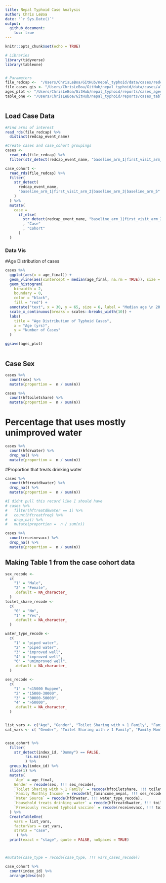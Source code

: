 ```yaml
---
title: Nepal Typhoid Case Analysis 
author: Chris LeBoa
date: "`r Sys.Date()`"
output: 
  github_document:
    toc: true
---
```


```r
knitr::opts_chunk$set(echo = TRUE)
```

```r
# Libraries
library(tidyverse)
library(tableone)


# Parameters
file_redcap <-  "/Users/ChrisLeBoa/GitHub/nepal_typhoid/data/cases/redcap/redcap_data_nepal.rds"
file_cases_gis <- "/Users/ChrisLeBoa/GitHub/nepal_typhoid/data/cases/all_cases.shp"
ages_plot <- "/Users/ChrisLeBoa/GitHub/nepal_typhoid/reports/cases_ages.png"
table_one <- "/Users/ChrisLeBoa/GitHub/nepal_typhoid/reports/cases_table_1.csv"



```

## Load Case Data 

```r

#Find arms of interest
read_rds(file_redcap) %>% 
  distinct(redcap_event_name)

#Create cases and case_cohort groupings 
cases <- 
  read_rds(file_redcap) %>% 
  filter(str_detect(redcap_event_name, "baseline_arm_1|first_visit_arm_2"))

case_cohort <- 
  read_rds(file_redcap) %>% 
  filter(
    str_detect(
      redcap_event_name,
      "baseline_arm_1|first_visit_arm_2|baseline_arm_3|baseline_arm_5"
    )
  ) %>% 
  mutate(
    case = 
      if_else(
        str_detect(redcap_event_name, "baseline_arm_1|first_visit_arm_2")
        , "Case"
        , "Cohort"
      )
  )
```

### Data Vis 

#Age Distribution of cases
```r
cases %>% 
  ggplot(aes(x = age_final)) +
  geom_vline(aes(xintercept = median(age_final, na.rm = TRUE)), size = 2) +
  geom_histogram(
    binwidth = 2,
    boundary = 0,
    color = "black",
    fill = "red") + 
  annotate("text", x = 30, y = 65, size = 6, label = "Median age \n 20.7 yrs") +
  scale_x_continuous(breaks = scales::breaks_width(10)) +
  labs(
    title = "Age Distribution of Typhoid Cases",
    x = "Age (yrs)",
    y = "Number of Cases"
  ) 

ggsave(ages_plot)



```


## Case Sex 
```r
cases %>% 
  count(sex) %>% 
  mutate(proportion =  n / sum(n))

```


```r
cases %>% 
  count(hftoiletshare) %>% 
  mutate(proportion =  n / sum(n))
```
# Percentage that uses mostly unimproved water 
```r
cases %>% 
  count(hfdrwater) %>% 
  drop_na() %>% 
  mutate(proportion =  n / sum(n))
```

#Proportion that treats drinking water 
```r
cases %>% 
  count(hftreatdkwater) %>% 
  drop_na() %>% 
  mutate(proportion =  n / sum(n))

#I didnt pull this record like I should have 
# cases %>% 
#   filter(hftreatdkwater == 1) %>% 
#   count(hftreatfreq) %>% 
#   drop_na() %>% 
#   mutate(proportion =  n / sum(n))

```
```r
cases %>% 
  count(receivevacc) %>% 
  drop_na() %>% 
  mutate(proportion =  n / sum(n))
```
## Making Table 1 from the case cohort data 

```r
sex_recode <- 
  c(
    "1" = "Male",
    "2" = "Female",
    .default = NA_character_
  )
toilet_share_recode <- 
  c(
    "0" = "No",
    "1" = "Yes", 
    .default = NA_character_
  )

water_type_recode <- 
  c(
    "1" = "piped water",
    "2" = "piped water",
    "3" = "improved well",
    "4" = "improved well",
    "6" = "unimproved well", 
    .default = NA_character_
  )

ses_recode <- 
  c(
    "1" = "<15000 Ruppee",
    "2" = "15000-30000",
    "3" = "30000-50000",
    "4" = ">50000", 
    .default = NA_character_
  )


list_vars <- c("Age", "Gender", "Toilet Sharing with > 1 Family", "Family Monthly Income", "Water Source", "Household treats drinking water", "Previously recieved typhoid vaccine")
cat_vars <- c( "Gender", "Toilet Sharing with > 1 Family", "Family Monthly Income", "Water Source", "Household treats drinking water", "Previously recieved typhoid vaccine")


case_cohort %>% 
  filter(
    str_detect(index_id, "Dummy") == FALSE, 
         !is.na(sex)
         ) %>%
  group_by(index_id) %>% 
  slice(1) %>% 
  mutate(
    `Age` = age_final,
    Gender = recode(sex, !!! sex_recode), 
    `Toilet Sharing with > 1 Family` = recode(hftoiletshare, !!! toilet_share_recode),
    `Family Monthly Income` = recode(hf_famincome_nepal, !!! ses_recode),
    `Water Source` = recode(hfdrwater, !!! water_type_recode), 
    `Household treats drinking water` = recode(hftreatdkwater, !!! toilet_share_recode),
    `Previously recieved typhoid vaccine` = recode(receivevacc, !!! toilet_share_recode)
  ) %>% 
  CreateTableOne(
    vars = list_vars,
    factorVars = cat_vars,
    strata = "case",
     ) %>% 
  print(exact = "stage", quote = FALSE, noSpaces = TRUE)



#mutate(case_type = recode(case_type, !!! vars_cases_recode))

case_cohort %>% 
  count(index_id) %>% 
  arrange(desc(n))

```


